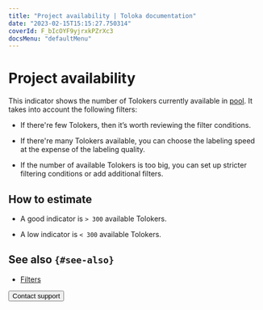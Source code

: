 ```yaml
---
title: "Project availability | Toloka documentation"
date: "2023-02-15T15:15:27.750314"
coverId: F_bIcOYF9yjrxkPZrXc3
docsMenu: "defaultMenu"
---
```



# Project availability

This indicator shows the number of Tolokers currently available in [pool](/docs/glossary#pool). It takes into account the following filters:

- If there're few Tolokers, then it’s worth reviewing the filter conditions.

- If there're many Tolokers available, you can choose the labeling speed at the expense of the labeling quality.

- If the number of available Tolokers is too big, you can set up stricter filtering conditions or add additional filters.

## How to estimate

- A good indicator is `> 300` available Tolokers.

- A low indicator is `< 300` available Tolokers.

## See also `{#see-also}`

- [Filters](/docs/guide/filters)

<Button view="defaultInverse" size="l" type="link" url="/docs/guide/troubleshooting/support?form-source=guide-efficiency-metrics-available-performers">Contact support</Button>
